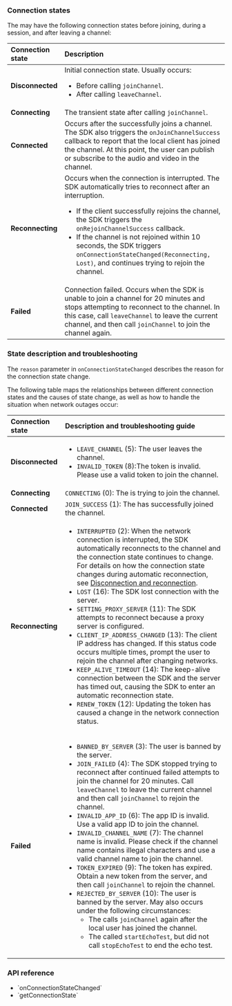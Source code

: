 <PlatformWrapper platform="windows">

### Connection states

The <Vpl k="CLIENT" /> may have the following connection states before joining, during a session, and after leaving a channel:

|Connection state |Description	|
|:-----------------|:-----------|
|**Disconnected** |Initial connection state. Usually occurs: <ul><li>Before calling `joinChannel`.</li><li>After calling `leaveChannel`.</li></ul> |
|**Connecting** |The transient state after calling `joinChannel`. |
|**Connected** |Occurs after the <Vpl k="CLIENT" /> successfully joins a channel. The SDK also triggers the `onJoinChannelSuccess` callback to report that the local client has joined the channel. At this point, the user can publish or subscribe to the audio and video in the channel. |
|**Reconnecting** |Occurs when the connection is interrupted. The SDK automatically tries to reconnect after an interruption. <ul><li>If the client successfully rejoins the channel, the SDK triggers the `onRejoinChannelSuccess` callback.</li><li>If the channel is not rejoined within 10 seconds, the SDK triggers `onConnectionStateChanged(Reconnecting, Lost)`, and continues trying to rejoin the channel.</li></ul> |
|**Failed** |Connection failed. Occurs when the SDK is unable to join a channel for 20 minutes and stops attempting to reconnect to the channel. In this case, call `leaveChannel` to leave the current channel, and then call `joinChannel` to join the channel again. |

### State description and troubleshooting

The `reason` parameter in `onConnectionStateChanged` describes the reason for the connection state change.

The following table maps the relationships between different connection states and the causes of state change, as well as how to handle the situation when network outages occur:

|Connection state |Description and troubleshooting guide |
|:-----------------|:-----------|
|**Disconnected** |<ul><li>`LEAVE_CHANNEL` (5): The user leaves the channel.</li><li>`INVALID_TOKEN` (8):The token is invalid. Please use a valid token to join the channel.</li></ul> |
|**Connecting** |`CONNECTING` (0): The <Vpl k="CLIENT" /> is trying to join the <Vg k="COMPANY" /> channel. |
|**Connected** |`JOIN_SUCCESS` (1): The <Vpl k="CLIENT" /> has successfully joined the channel. |
|**Reconnecting** |<ul><li>`INTERRUPTED` (2): When the network connection is interrupted, the SDK automatically reconnects to the channel and the connection state continues to change. For details on how the connection state changes during automatic reconnection, see [Disconnection and reconnection](#disconnection-and-reconnection).</li><li>`LOST` (16): The SDK lost connection with the server.</li><li>`SETTING_PROXY_SERVER` (11): The SDK attempts to reconnect because a proxy server is configured.</li><li>`CLIENT_IP_ADDRESS_CHANGED` (13): The client IP address has changed. If this status code occurs multiple times, prompt the user to rejoin the channel after changing networks.</li><li>`KEEP_ALIVE_TIMEOUT` (14): The keep-alive connection between the SDK and the server has timed out, causing the SDK to enter an automatic reconnection state.</li><li>`RENEW_TOKEN` (12): Updating the token has caused a change in the network connection status.</li></ul> |
|**Failed** |<ul><li>`BANNED_BY_SERVER` (3): The user is banned by the server.</li><li>`JOIN_FAILED` (4): The SDK stopped trying to reconnect after continued failed attempts to join the channel for 20 minutes. Call `leaveChannel` to leave the current channel and then call `joinChannel` to rejoin the channel.</li><li>`INVALID_APP_ID` (6): The app ID is invalid. Use a valid app ID to join the channel.</li><li>`INVALID_CHANNEL_NAME` (7): The channel name is invalid. Please check if the channel name contains illegal characters and use a valid channel name to join the channel.</li><li>`TOKEN_EXPIRED` (9): The token has expired. Obtain a new token from the <Vpl k="CLIENT" /> server, and then call `joinChannel` to rejoin the channel.</li><li>`REJECTED_BY_SERVER` (10): The user is banned by the server. May also occurs under the following circumstances:<ul><li>The <Vpl k="CLIENT" /> calls `joinChannel` again after the local user has joined the channel.</li><li>The <Vpl k="CLIENT" /> called `startEchoTest`, but did not call `stopEchoTest` to end the echo test.</li></ul></li></ul> |

### API reference

- <Link to="{{Global.API_REF_CPP_ROOT}}/class_irtcengineeventhandler.html#callback_irtcengineeventhandler_onconnectionstatechanged">`onConnectionStateChanged`</Link>

- <Link to="{{Global.API_REF_CPP_ROOT}}/class_irtcengine.html#api_irtcengine_getconnectionstate">`getConnectionState`</Link>

</PlatformWrapper>